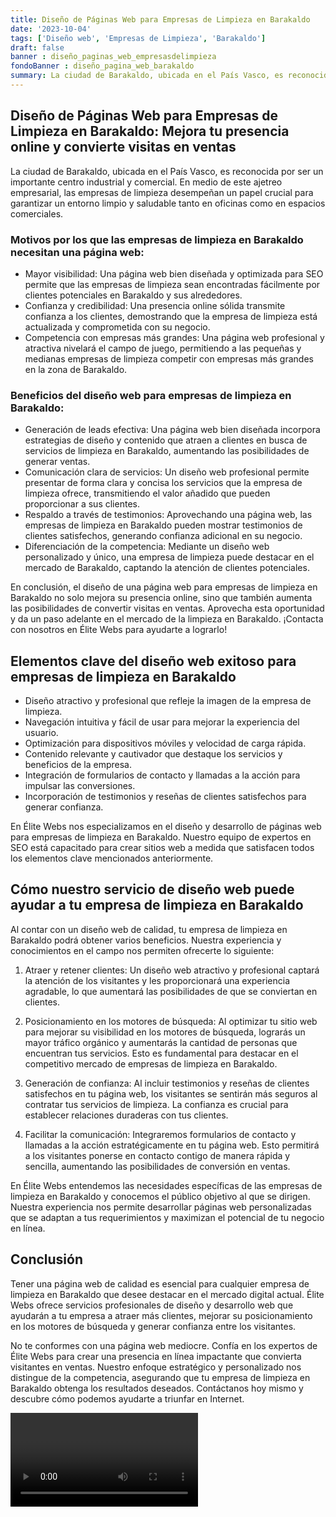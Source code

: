 ```yaml
---
title: Diseño de Páginas Web para Empresas de Limpieza en Barakaldo
date: '2023-10-04'
tags: ['Diseño web', 'Empresas de Limpieza', 'Barakaldo']
draft: false
banner : diseño_paginas_web_empresasdelimpieza
fondoBanner : diseño_pagina_web_barakaldo
summary: La ciudad de Barakaldo, ubicada en el País Vasco, es reconocida por ser un importante centro industrial y comercial. En medio de este ajetreo empresarial, las empresas de limpieza desempeñan un papel crucial para garantizar un entorno limpio y saludable tanto en oficinas como en espacios comerciales. 
---
```


## Diseño de Páginas Web para Empresas de Limpieza en Barakaldo: Mejora tu presencia online y convierte visitas en ventas

La ciudad de Barakaldo, ubicada en el País Vasco, es reconocida por ser un importante centro industrial y comercial. En medio de este ajetreo empresarial, las empresas de limpieza desempeñan un papel crucial para garantizar un entorno limpio y saludable tanto en oficinas como en espacios comerciales. 

### Motivos por los que las empresas de limpieza en Barakaldo necesitan una página web:
- Mayor visibilidad: Una página web bien diseñada y optimizada para SEO permite que las empresas de limpieza sean encontradas fácilmente por clientes potenciales en Barakaldo y sus alrededores.
- Confianza y credibilidad: Una presencia online sólida transmite confianza a los clientes, demostrando que la empresa de limpieza está actualizada y comprometida con su negocio.
- Competencia con empresas más grandes: Una página web profesional y atractiva nivelará el campo de juego, permitiendo a las pequeñas y medianas empresas de limpieza competir con empresas más grandes en la zona de Barakaldo.

### Beneficios del diseño web para empresas de limpieza en Barakaldo:
- Generación de leads efectiva: Una página web bien diseñada incorpora estrategias de diseño y contenido que atraen a clientes en busca de servicios de limpieza en Barakaldo, aumentando las posibilidades de generar ventas.
- Comunicación clara de servicios: Un diseño web profesional permite presentar de forma clara y concisa los servicios que la empresa de limpieza ofrece, transmitiendo el valor añadido que pueden proporcionar a sus clientes.
- Respaldo a través de testimonios: Aprovechando una página web, las empresas de limpieza en Barakaldo pueden mostrar testimonios de clientes satisfechos, generando confianza adicional en su negocio.
- Diferenciación de la competencia: Mediante un diseño web personalizado y único, una empresa de limpieza puede destacar en el mercado de Barakaldo, captando la atención de clientes potenciales.

En conclusión, el diseño de una página web para empresas de limpieza en Barakaldo no solo mejora su presencia online, sino que también aumenta las posibilidades de convertir visitas en ventas. Aprovecha esta oportunidad y da un paso adelante en el mercado de la limpieza en Barakaldo. ¡Contacta con nosotros en Élite Webs para ayudarte a lograrlo!

<GifSeo />

<Cta />

## Elementos clave del diseño web exitoso para empresas de limpieza en Barakaldo

- Diseño atractivo y profesional que refleje la imagen de la empresa de limpieza.
- Navegación intuitiva y fácil de usar para mejorar la experiencia del usuario.
- Optimización para dispositivos móviles y velocidad de carga rápida.
- Contenido relevante y cautivador que destaque los servicios y beneficios de la empresa.
- Integración de formularios de contacto y llamadas a la acción para impulsar las conversiones.
- Incorporación de testimonios y reseñas de clientes satisfechos para generar confianza.

En Élite Webs nos especializamos en el diseño y desarrollo de páginas web para empresas de limpieza en Barakaldo. Nuestro equipo de expertos en SEO está capacitado para crear sitios web a medida que satisfacen todos los elementos clave mencionados anteriormente.

## Cómo nuestro servicio de diseño web puede ayudar a tu empresa de limpieza en Barakaldo

Al contar con un diseño web de calidad, tu empresa de limpieza en Barakaldo podrá obtener varios beneficios. Nuestra experiencia y conocimientos en el campo nos permiten ofrecerte lo siguiente:

1. Atraer y retener clientes: Un diseño web atractivo y profesional captará la atención de los visitantes y les proporcionará una experiencia agradable, lo que aumentará las posibilidades de que se conviertan en clientes.

2. Posicionamiento en los motores de búsqueda: Al optimizar tu sitio web para mejorar su visibilidad en los motores de búsqueda, lograrás un mayor tráfico orgánico y aumentarás la cantidad de personas que encuentran tus servicios. Esto es fundamental para destacar en el competitivo mercado de empresas de limpieza en Barakaldo.

3. Generación de confianza: Al incluir testimonios y reseñas de clientes satisfechos en tu página web, los visitantes se sentirán más seguros al contratar tus servicios de limpieza. La confianza es crucial para establecer relaciones duraderas con tus clientes.

4. Facilitar la comunicación: Integraremos formularios de contacto y llamadas a la acción estratégicamente en tu página web. Esto permitirá a los visitantes ponerse en contacto contigo de manera rápida y sencilla, aumentando las posibilidades de conversión en ventas.

En Élite Webs entendemos las necesidades específicas de las empresas de limpieza en Barakaldo y conocemos el público objetivo al que se dirigen. Nuestra experiencia nos permite desarrollar páginas web personalizadas que se adaptan a tus requerimientos y maximizan el potencial de tu negocio en línea.

## Conclusión

Tener una página web de calidad es esencial para cualquier empresa de limpieza en Barakaldo que desee destacar en el mercado digital actual. Élite Webs ofrece servicios profesionales de diseño y desarrollo web que ayudarán a tu empresa a atraer más clientes, mejorar su posicionamiento en los motores de búsqueda y generar confianza entre los visitantes.

No te conformes con una página web mediocre. Confía en los expertos de Élite Webs para crear una presencia en línea impactante que convierta visitantes en ventas. Nuestro enfoque estratégico y personalizado nos distingue de la competencia, asegurando que tu empresa de limpieza en Barakaldo obtenga los resultados deseados. Contáctanos hoy mismo y descubre cómo podemos ayudarte a triunfar en Internet.

<Video />

<CtaBot job='Empresas de Limpieza' city='Barakaldo'/>

<Gmaps query='Barakaldo+españa+maps' />
